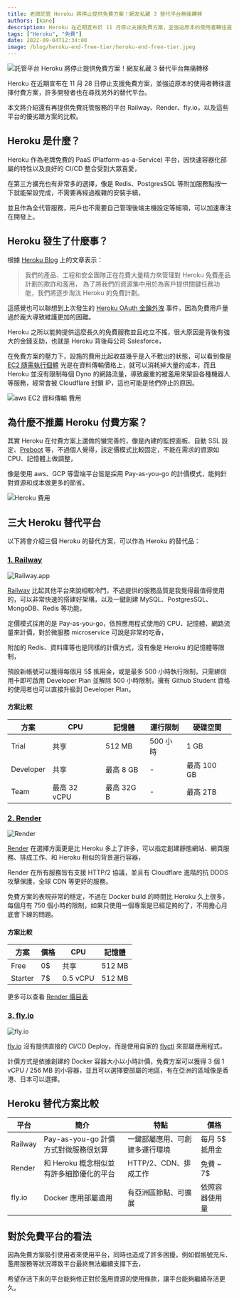---
title: 老牌託管 Heroku 將停止提供免費方案！網友私藏 3 替代平台無痛轉移
authors: [kane]
description: Heroku 在近期宣布於 11 月停止支援免費方案，並強迫原本的使用者轉往選擇付費方案，許多開發者都在尋找另外的替代平台。本文將介紹還有再提供免費託管服務的平台 Railway、Render、fly.io
tags: ["Heroku", "免費"]
date: 2022-09-04T12:34:00
image: /blog/heroku-end-free-tier/heroku-end-free-tier.jpeg
---


![託管平台 Heroku 將停止提供免費方案！網友私藏 3 替代平台無痛轉移](@static/blog/heroku-end-free-tier/heroku-end-free-tier.jpeg)

Heroku 在近期宣布在 11 月 28 日停止支援免費方案，並強迫原本的使用者轉往選擇付費方案，許多開發者也在尋找另外的替代平台。

本文將介紹還有再提供免費託管服務的平台 Railway、Render、fly.io，以及這些平台的優劣跟方案的比較。

## Heroku 是什麼？

Heroku 作為老牌免費的 PaaS (Platform-as-a-Service) 平台，因快速容器化部屬的特性以及良好的 CI/CD 整合受到大眾喜愛，

在第三方擴充也有非常多的選擇，像是 Redis、PostgresSQL 等附加服務點按一下就能架設完成，不需要再經過複雜的安裝手續，

並且作為全代管服務，用戶也不需要自己管理後端主機設定等細項，可以加速專注在開發上。

## Heroku 發生了什麼事？

<Adsense />

根據 [Heroku Blog](https://blog.heroku.com/next-chapter) 上的文章表示：

> 我們的產品、工程和安全團隊正在花費大量精力來管理對 Heroku 免費產品計劃的欺詐和濫用，
> 為了將我們的資源集中用於為客戶提供關鍵任務功能，我們將逐步淘汰 Heroku 的免費計劃。

這感覺也可以聯想到上次發生的 [Heroku OAuth 金鑰外洩](/blog/heroku-security) 事件，因為免費用戶量過於龐大導致維護更加的困難。

Heroku 之所以能夠提供這麼長久的免費服務並且屹立不搖，很大原因是背後有強大的金錢支助，也就是 Heroku 背後母公司 Salesforce，

在免費方案的壓力下，設施的費用比起收益幾乎是入不敷出的狀態，可以看到像是 [EC2 隨需執行個體](https://aws.amazon.com/tw/ec2/pricing/on-demand/) 光是在資料傳輸價格上，就可以消耗掉大量的成本，而且 Heroku 並沒有限制每個 Dyno 的網路流量，導致嚴重的被濫用來架設各種機器人等服務，經常會被 Cloudflare 封鎖 IP，這也可能是他們停止的原因。

![aws EC2 資料傳輸 費用](@static/blog/heroku-end-free-tier/aws-bandwidth-pricing.png)

## 為什麼不推薦 Heroku 付費方案？

其實 Heroku 在付費方案上還做的蠻完善的，像是內建的監控面板、自動 SSL 設定、[Preboot](https://devcenter.heroku.com/articles/preboot) 等，不過個人覺得，該定價模式比較固定，不能在需求的資源如 CPU、記憶體上做調整，

像是使用 aws、GCP 等雲端平台皆是採用 Pay-as-you-go 的計價模式，能夠針對資源和成本做更多的節省。

![Heroku 費用](@static/blog/heroku-end-free-tier/heroku-pricing.png)

## 三大 Heroku 替代平台

以下將會介紹三個 Heroku 的替代方案，可以作為 Heroku 的替代品：

### [1. Railway](https://railway.app?referralCode=J6j7km)

![Railway.app](@static/blog/heroku-end-free-tier/railway.png)

[Railway](https://railway.app?referralCode=J6j7km) 比起其他平台來說相較冷門，不過提供的服務品質是我覺得最值得使用的，可以非常快速的搭建好架構，以及一鍵創建 MySQL、PostgresSQL、MongoDB、Redis 等功能，

<Adsense />

定價模式採用的是 Pay-as-you-go，依照應用程式使用的 CPU、記憶體、網路流量來計價，對於微服務 microservice 可說是非常的吃香，

附加的 Redis、資料庫等也是同樣的計價方式，沒有像是 Heroku 的記憶體等限制，

預設新帳號可以獲得每個月 5$ 抵用金，或是最多 500 小時執行限制，只需綁信用卡即可啟用 Developer Plan 並解除 500 小時限制，擁有 Github Student 資格的使用者也可以直接升級到 Developer Plan。

#### 方案比較

| 方案      | CPU          | 記憶體     | 運行限制 | 硬碟空間    |
| --------- | ------------ | ---------- | -------- | ----------- |
| Trial     | 共享         | 512 MB     | 500 小時 | 1 GB        |
| Developer | 共享         | 最高 8 GB  | -        | 最高 100 GB |
| Team      | 最高 32 vCPU | 最高 32G B | -        | 最高 2TB    |

### [2. Render](https://render.com/)

![Render](@static/blog/heroku-end-free-tier/render.png)

[Render](https://render.com/) 在選擇方面更是比 Heroku 多上了許多，可以指定創建靜態網站、網頁服務、排成工作、和 Heroku 相似的背景運行容器，

Render 在所有服務皆有支援 HTTP/2 協議，並且有 Cloudflare 進階的抗 DDOS 攻擊保護，全球 CDN 等更好的服務。

免費方案的表現非常的穩定，不過在 Docker build 的時間比 Heroku 久上很多，每個月有 750 個小時的限制，如果只使用一個專案是已經足夠的了，不用擔心月底會下線的問題。

#### 方案比較

<Adsense />

| 方案    | 價格 | CPU      | 記憶體 |
| ------- | ---- | -------- | ------ |
| Free    | 0$   | 共享     | 512 MB |
| Starter | 7$   | 0.5 vCPU | 512 MB |

更多可以查看 [Render 價目表](https://render.com/pricing)

### [3. fly.io](https://fly.io)

![fly.io](@static/blog/heroku-end-free-tier/flyio.png)

[fly.io](https://fly.io/) 沒有提供直接的 CI/CD Deploy，而是使用自家的 [flyctl](https://fly.io/docs/hands-on/install-flyctl/) 來部屬應用程式，

計價方式是依據創建的 Docker 容器大小以小時計價，免費方案可以獲得 3 個 1 vCPU / 256 MB 的小容器，並且可以選擇要部屬的地區，有在亞洲的區域像是香港、日本可以選擇。

## Heroku 替代方案比較

| 平台    | 簡介                                     | 特點                           | 價格           |
| ------- | ---------------------------------------- | ------------------------------ | -------------- |
| Railway | Pay-as-you-go 計價方式對微服務很划算     | 一鍵部屬應用、可創建多運行環境 | 每月 5$ 抵用金 |
| Render  | 和 Heroku 概念相似並有許多細節優化的平台 | HTTP/2、CDN、排成工作          | 免費 ~ 7$      |
| fly.io  | Docker 應用部屬適用                      | 有亞洲區節點、可擴展           | 依照容器使用量 |

## 對於免費平台的看法

因為免費方案吸引使用者來使用平台，同時也造成了許多困擾，例如假帳號充斥、濫用服務等狀況導致平台最終無法繼續支撐下去，

希望存活下來的平台能夠修正對於濫用資源的使用條款，讓平台能夠繼續存活更久。

<Adsense />
